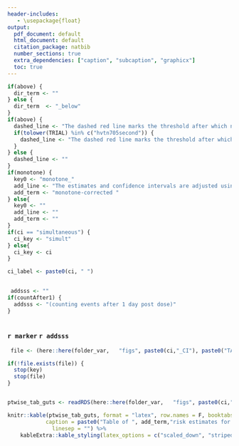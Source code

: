 ```yaml
---
header-includes:
   - \usepackage{float}
output:
  pdf_document: default
  html_document: default
  citation_package: natbib
  number_sections: true
  extra_dependencies: ["caption", "subcaption", "graphicx"]
  toc: true
---
```


```r

if(above) {
  dir_term <- ""
} else {
  dir_term  <- "_below"
}
if(above) {
  dashed_line <- "The dashed red line marks the threshold after which no more COVID events are observed."
  if(tolower(TRIAL) %in% c("hvtn705second")) {
    dashed_line <- "The dashed red line marks the threshold after which no more HIV events are observed."
  }
} else {
  dashed_line <- ""
}
if(monotone) {
  key0 <- "monotone_"
  add_line <- "The estimates and confidence intervals are adjusted using the assumption that the true threshold-response is nonincreasing."
  add_term <- "monotone-corrected "
} else{
  key0 <- ""
  add_line <- ""
  add_term <- ""
}
if(ci == "simultaneous") {
  ci_key <- "simult"
} else{
  ci_key <- ci
}

ci_label <- paste0(ci, " ")
 

 addsss <- ""
if(countAfter1) {
  addsss <- "(counting events after 1 day post dose)"
}
 

```

 
\clearpage
### `r marker` `r addsss`

\begin{figure}
\centering
\includegraphics[width=0.75\textwidth]{`r here::here(folder_var, "figs", paste0(ci,"_CI"), paste0("PLOT_",key0,   key, "_", ci_key, "CI", dir_term, ".pdf"))`}
\caption{Adjusted threshold-response function for a range of thresholds of the
  Day `r day` `r gsub("_", "\\\\_", assay)` levels with `r ci` 95\% confidence intervals. `r dashed_line` `r add_line` The blue dots correspond with marker values where an event is observed. }
\end{figure}

 
```r


 file <- (here::here(folder_var,   "figs", paste0(ci,"_CI"), paste0("TABLE_", dir_term, key0,   key, "_", ci_key, "CI", dir_term, ".rds")))

if(!file.exists(file)) {
  stop(key)
  stop(file)
}


ptwise_tab_guts <- readRDS(here::here(folder_var,   "figs", paste0(ci,"_CI"), paste0("TABLE_", dir_term, key0,   key, "_", ci_key, "CI", dir_term, ".rds")))

knitr::kable(ptwise_tab_guts, format = "latex", row.names = F, booktabs = TRUE, escape = FALSE,
            caption = paste0("Table of ", add_term,"risk estimates for a range of thresholds with ", ci_label,"95\\% confidence intervals."),
              linesep = "") %>%
    kableExtra::kable_styling(latex_options = c("scaled_down", "striped","hold_position") )
```

\clearpage
